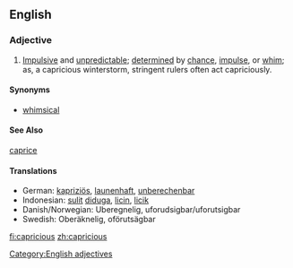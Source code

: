 ==English==
=== Adjective ===
{{en-ad|capricious}}
# [[impulsive|Impulsive]] and [[unpredictable]]; [[determined]] by [[chance]], [[impulse]], or [[whim]]; as, a capricious winterstorm, stringent rulers often act capriciously.
====Synonyms====
*[[whimsical]]

====See Also====
[[caprice]]

==== Translations ====
{{top}}
*German: [[kapriziös]], [[launenhaft]], [[unberechenbar]]
*Indonesian: [[sulit]] [[duga|diduga]], [[licin]], [[licik]]
*Danish/Norwegian: Uberegnelig, uforudsigbar/uforutsigbar
*Swedish: Oberäknelig, oförutsägbar
{{mid}}
{{bottom}}

[[Category:English adjectives]]

[[fi:capricious]]
[[zh:capricious]]